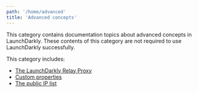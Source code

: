 ```yaml
---
path: '/home/advanced'
title: 'Advanced concepts'
---
```


This category contains documentation topics about advanced concepts in LaunchDarkly. These contents of this category are not required to use LaunchDarkly successfully.

This category includes: 

* [The LaunchDarkly Relay Proxy](/home/advanced/relay-proxy)
* [Custom properties](/home/advanced/custom-properties)
* [The public IP list](/home/advanced/public-ip-list)
